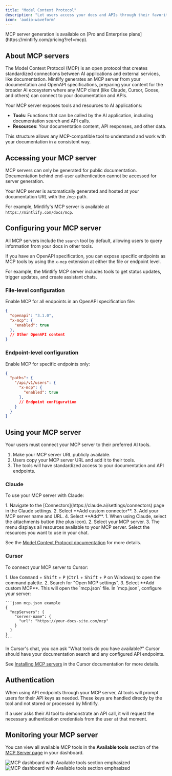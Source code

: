 ```yaml
---
title: "Model Context Protocol"
description: "Let users access your docs and APIs through their favorite AI tools"
icon: 'audio-waveform'
---
```


<Info>
  MCP server generation is available on [Pro and Enterprise plans](https://mintlify.com/pricing?ref=mcp).
</Info>

## About MCP servers

The Model Context Protocol (MCP) is an open protocol that creates standardized connections between AI applications and external services, like documentation. Mintlify generates an MCP server from your documentation and OpenAPI specifications, preparing your content for the broader AI ecosystem where any MCP client (like Claude, Cursor, Goose, and others) can connect to your documentation and APIs. 

Your MCP server exposes tools and resources to AI applications:

- **Tools**: Functions that can be called by the AI application, including documentation search and API calls.
- **Resources**: Your documentation content, API responses, and other data.

This structure allows any MCP-compatible tool to understand and work with your documentation in a consistent way.

## Accessing your MCP server

<Note>
  MCP servers can only be generated for public documentation. Documentation behind end-user authentication cannot be accessed for server generation.
</Note>

Your MCP server is automatically generated and hosted at your documentation URL with the `/mcp` path.

For example, Mintlify's MCP server is available at `https://mintlify.com/docs/mcp`.

## Configuring your MCP server

All MCP servers include the `search` tool by default, allowing users to query information from your docs in other tools.

If you have an OpenAPI specification, you can expose specific endpoints as MCP tools by using the `x-mcp` extension at either the file or endpoint level.

For example, the Mintlify MCP server includes tools to get status updates, trigger updates, and create assistant chats.

### File-level configuration

Enable MCP for all endpoints in an OpenAPI specification file:

```json
{
  "openapi": "3.1.0",
  "x-mcp": {
    "enabled": true
  },
  // Other OpenAPI content
}
```

### Endpoint-level configuration

Enable MCP for specific endpoints only:

```json
{
  "paths": {
    "/api/v1/users": {
      "x-mcp": {
        "enabled": true
      },
      // Endpoint configuration
    }
  }
}
```

## Using your MCP server

Your users must connect your MCP server to their preferred AI tools. 

1. Make your MCP server URL publicly available.
2. Users copy your MCP server URL and add it to their tools.
3. The tools will have standardized access to your documentation and API endpoints.

### Claude

To use your MCP server with Claude:

<Steps>
  <Step title="Add your MCP server to Claude">
    1. Navigate to the [Connectors](https://claude.ai/settings/connectors) page in the Claude settings. 
    2. Select **Add custom connector**.
    3. Add your MCP server name and URL.
    4. Select **Add**.
  </Step>
  <Step title="Access resources in your chat">
    1. When using Claude, select the attachments button (the plus icon). 
    2. Select your MCP server.
    3. The menu displays all resources available to your MCP server. Select the resources you want to use in your chat.
  </Step>
</Steps>

See the [Model Context Protocol documentation](https://modelcontextprotocol.io/docs/tutorials/use-remote-mcp-server#connecting-to-a-remote-mcp-server) for more details.

### Cursor

To connect your MCP server to Cursor:

<Steps>
  <Step title="Open MCP settings">
    1. Use <kbd>Command</kbd> + <kbd>Shift</kbd> + <kbd>P</kbd> (<kbd>Ctrl</kbd> + <kbd>Shift</kbd> + <kbd>P</kbd> on Windows) to open the command palette.
    2. Search for "Open MCP settings".
    3. Select **Add custom MCP**. This will open the `mcp.json` file.
  </Step>
  <Step title="Configure your server">
    In `mcp.json`, configure your server:

    ```json mcp.json example
    {
      "mcpServers": {
        "server-name": {
          "url": "https://your-docs-site.com/mcp"
        }
      }
    }
    ```
  </Step>
  <Step title="Test the connection">
    In Cursor's chat, you can ask "What tools do you have available?" Cursor should have your documentation search and any configured API endpoints.
  </Step>
</Steps>

See [Installing MCP servers](https://docs.cursor.com/en/context/mcp#installing-mcp-servers) in the Cursor documentation for more details.

## Authentication

When using API endpoints through your MCP server, AI tools will prompt users for their API keys as needed. These keys are handled directly by the tool and not stored or processed by Mintlify.

If a user asks their AI tool to demonstrate an API call, it will request the necessary authentication credentials from the user at that moment.

## Monitoring your MCP server

You can view all available MCP tools in the **Available tools** section of the [MCP Server page](https://dashboard.mintlify.com/products/mcp) in your dashboard.

<Frame>
  <img src="/images/mcp/mcp-server-page-light.png" alt="MCP dashboard with Available tools section emphasized" class="block dark:hidden" />
  <img src="/images/mcp/mcp-server-page-dark.png" alt="MCP dashboard with Available tools section emphasized" class="hidden dark:block" />
</Frame>
